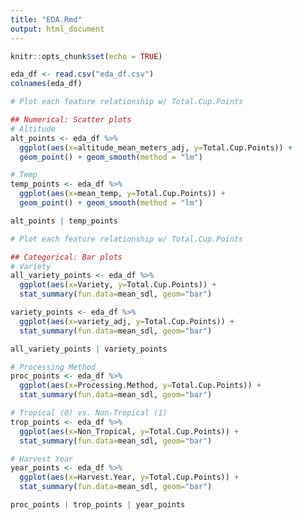 ```yaml
---
title: "EDA.Rmd"
output: html_document
---
```


```r
knitr::opts_chunk$set(echo = TRUE)
```

```r
eda_df <- read.csv("eda_df.csv")
colnames(eda_df)
```

```r
# Plot each feature relationship w/ Total.Cup.Points

## Numerical: Scatter plots
# Altitude
alt_points <- eda_df %>%
  ggplot(aes(x=altitude_mean_meters_adj, y=Total.Cup.Points)) + 
  geom_point() + geom_smooth(method = "lm")

# Temp
temp_points <- eda_df %>%
  ggplot(aes(x=mean_temp, y=Total.Cup.Points)) + 
  geom_point() + geom_smooth(method = "lm")

alt_points | temp_points
```


```r
# Plot each feature relationship w/ Total.Cup.Points

## Categorical: Bar plots
# Variety
all_variety_points <- eda_df %>%
  ggplot(aes(x=Variety, y=Total.Cup.Points)) +
  stat_summary(fun.data=mean_sdl, geom="bar")

variety_points <- eda_df %>%
  ggplot(aes(x=variety_adj, y=Total.Cup.Points)) +
  stat_summary(fun.data=mean_sdl, geom="bar")

all_variety_points | variety_points

# Processing Method
proc_points <- eda_df %>%
  ggplot(aes(x=Processing.Method, y=Total.Cup.Points)) +
  stat_summary(fun.data=mean_sdl, geom="bar")

# Tropical (0) vs. Non-Tropical (1)
trop_points <- eda_df %>%
  ggplot(aes(x=Non_Tropical, y=Total.Cup.Points)) +
  stat_summary(fun.data=mean_sdl, geom="bar")

# Harvest Year
year_points <- eda_df %>%
  ggplot(aes(x=Harvest.Year, y=Total.Cup.Points)) +
  stat_summary(fun.data=mean_sdl, geom="bar")

proc_points | trop_points | year_points
```







